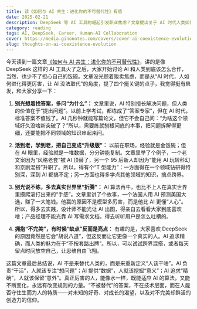 ```yaml
---
title: 读《如何与 AI 共生：进化你的不可替代性》有感
date: 2025-02-21
description: DeepSeek 等 AI 工具的崛起引发职业焦虑？文章提出关于 AI 时代人类如何提升自身不可替代性的四个关键策略：提问、学习、实践、拥抱不完美，助你与 AI 共赢。
category: reading
tags: AI, DeepSeek, Career, Human-AI Collaboration
cover: https://media.ginonotes.com/covers/cover-ai-coexistence-evolution.jpeg
slug: thoughts-on-ai-coexistence-evolution
---
```


今天读到一篇文章[《如何与 AI 共生：进化你的不可替代性》](https://www.woshipm.com/zhichang/6182802.html)，讲的是像 DeepSeek 这样的 AI 工具火了之后，大家开始讨论 AI 和人类到底该怎么合作，当然，也少不了担心自己的饭碗。文章没光顾着贩卖焦虑，而是从“AI 时代，人如何进化得更厉害，让 AI 没法取代”的角度，提了四个挺关键的点子，我觉得挺有启发，和大家分享一下：

1. **别光想着找答案，多问“为什么”：**  文章里说，AI 特别擅长解决问题，但人类的价值在于“提出问题”。以前上学考试，都练成了“答案专家”，但在 AI 时代，标准答案不值钱了。AI 几秒钟就能写篇论文，但它不会自己问：“为啥这个领域好久没啥新突破了？”所以，需要练就刨根问底的本事，把问题拆解得更细，还要能把不同领域的知识串起来问。

2. **活到老，学到老，把自己变成“升级版”：**  以前在职场，经验就是金饭碗；但在 AI 眼里，经验就是一堆数据，分分钟能复制。文章里举了个例子，一个老文案因为“风格老套”被 AI 顶替了，另一个 95 后新人却因为“能用 AI 玩转科幻和京剧混搭”升职了。所以，得有个“T 型能力”：一方面得在一个领域钻研得特别深，深到 AI 都搞不定；另一方面也得多学点其他领域的知识，搞点跨界。

3. **别光说不练，多去真实世界里“折腾”：**  AI 算法再牛，也比不上人在真实世界里摸爬滚打出来的“手感”。文章里讲了个故事，一个法国人用 AI 预测美国大选，赚了一大笔钱。他赢的原因不是模型多厉害，而是他比 AI 更懂“人心”。所以，得多去实践，设计师不能光让 AI 出图，得亲自去看看大家到底喜欢啥；产品经理不能光靠 AI 写需求文档，得去听听用户是怎么吐槽的。

4. **拥抱“不完美”，有时候“缺点”反而是亮点：**  有趣的是，大家喜欢 DeepSeek 的原因竟然是它会“胡说八道”，但这反而让它更像一个真实的人。AI 追求精确，而人类的魅力在于“不按套路出牌”。所以，可以试试跨界混搭，或者每天留点时间放空自己，让思维自由飞翔。

这篇文章最后总结说，AI 不是来替代人类的，而是来重新定义“人该干啥”。AI 负责“干活”，人就该专注“想问题”；AI 提供“数据”，人就该挖掘“意义”；AI 追求“精确”，人就该保留“意外”。真正厉害的人，能像水一样，既能适应 AI 的算法，又能不断变化，永远有改变规则的力量。“不被替代”的答案，不在技术层面，而在人能否守住生而为人的特质——对未知的好奇、对成长的渴望，以及对不完美却鲜活的创造力的信仰。